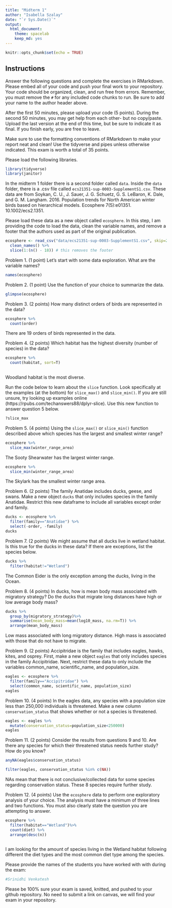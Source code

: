 ```yaml
---
title: "Midterm 1"
author: "Isabella Szalay"
date: "`r Sys.Date()`"
output:
  html_document: 
    theme: spacelab
    keep_md: yes
---
```


```r
knitr::opts_chunk$set(echo = TRUE)
```

## Instructions
Answer the following questions and complete the exercises in RMarkdown. Please embed all of your code and push your final work to your repository. Your code should be organized, clean, and run free from errors. Remember, you must remove the `#` for any included code chunks to run. Be sure to add your name to the author header above.  

After the first 50 minutes, please upload your code (5 points). During the second 50 minutes, you may get help from each other- but no copy/paste. Upload the last version at the end of this time, but be sure to indicate it as final. If you finish early, you are free to leave.

Make sure to use the formatting conventions of RMarkdown to make your report neat and clean! Use the tidyverse and pipes unless otherwise indicated. This exam is worth a total of 35 points. 

Please load the following libraries.
```r
library(tidyverse)
library(janitor)
```

In the midterm 1 folder there is a second folder called `data`. Inside the `data` folder, there is a .csv file called `ecs21351-sup-0003-SupplementS1.csv`. These data are from Soykan, C. U., J. Sauer, J. G. Schuetz, G. S. LeBaron, K. Dale, and G. M. Langham. 2016. Population trends for North American winter birds based on hierarchical models. Ecosphere 7(5):e01351. 10.1002/ecs2.1351.  

Please load these data as a new object called `ecosphere`. In this step, I am providing the code to load the data, clean the variable names, and remove a footer that the authors used as part of the original publication.
```r
ecosphere <- read_csv("data/ecs21351-sup-0003-SupplementS1.csv", skip=2) %>% 
  clean_names() %>%
  slice(1:(n() - 18)) # this removes the footer
```

Problem 1. (1 point) Let's start with some data exploration. What are the variable names?
```r
names(ecosphere)
```


Problem 2. (1 point) Use the function of your choice to summarize the data.
```r
glimpse(ecosphere)
```


Problem 3. (2 points) How many distinct orders of birds are represented in the data?
```r
ecosphere %>%
  count(order)
```
There are 19 orders of birds represented in the data.


Problem 4. (2 points) Which habitat has the highest diversity (number of species) in the data?
```r
ecosphere %>%
  count(habitat, sort=T)
  
```
Woodland habitat is the most diverse.


Run the code below to learn about the `slice` function. Look specifically at the examples (at the bottom) for `slice_max()` and `slice_min()`. If you are still unsure, try looking up examples online (https://rpubs.com/techanswers88/dplyr-slice). Use this new function to answer question 5 below.
```r
?slice_max
```

Problem 5. (4 points) Using the `slice_max()` or `slice_min()` function described above which species has the largest and smallest winter range?
```r
ecosphere %>%
  slice_max(winter_range_area)
```
The Sooty Shearwater has the largest winter range.


```r
ecosphere %>%
  slice_min(winter_range_area)
```
The Skylark has the smallest winter range area.


Problem 6. (2 points) The family Anatidae includes ducks, geese, and swans. Make a new object `ducks` that only includes species in the family Anatidae. Restrict this new dataframe to include all variables except order and family.
```r
ducks <- ecosphere %>%
  filter(family=="Anatidae") %>%
  select(-order, -family)
ducks
```


Problem 7. (2 points) We might assume that all ducks live in wetland habitat. Is this true for the ducks in these data? If there are exceptions, list the species below.
```r
ducks %>%
  filter(habitat!="Wetland")
```
The Common Eider is the only exception among the ducks, living in the Ocean.


Problem 8. (4 points) In ducks, how is mean body mass associated with migratory strategy? Do the ducks that migrate long distances have high or low average body mass?

```r
ducks %>%
  group_by(migratory_strategy)%>%
  summarise(mean_body_mass=mean(log10_mass, na.rm=T)) %>%
  arrange(mean_body_mass)
```
Low mass associated with long migratory distance. High mass is associated with those that do not have to migrate.


Problem 9. (2 points) Accipitridae is the family that includes eagles, hawks, kites, and osprey. First, make a new object `eagles` that only includes species in the family Accipitridae. Next, restrict these data to only include the variables common_name, scientific_name, and population_size.
```r
eagles <- ecosphere %>%
  filter(family=="Accipitridae") %>%
  select(common_name, scientific_name, population_size)
eagles
```


Problem 10. (4 points) In the eagles data, any species with a population size less than 250,000 individuals is threatened. Make a new column `conservation_status` that shows whether or not a species is threatened.
```r
eagles <- eagles %>%
  mutate(conservation_status=population_size<250000)
eagles
```


Problem 11. (2 points) Consider the results from questions 9 and 10. Are there any species for which their threatened status needs further study? How do you know?
```r
anyNA(eagles$conservation_status)
```

```r
filter(eagles, conservation_status %in% c(NA))
```
NAs mean that there is not conclusive/collected data for some species regarding conservation status. These 8 species require further study.


Problem 12. (4 points) Use the `ecosphere` data to perform one exploratory analysis of your choice. The analysis must have a minimum of three lines and two functions. You must also clearly state the question you are attempting to answer.
```r
ecosphere %>%
  filter(habitat=="Wetland")%>%
  count(diet) %>%
  arrange(desc(n))
  
```
I am looking for the amount of species living in the Wetland habitat following different the diet types and the most common diet type among the species. 

Please provide the names of the students you have worked with with during the exam:
```r
#Srinidhi Venkatesh
```

Please be 100% sure your exam is saved, knitted, and pushed to your github repository. No need to submit a link on canvas, we will find your exam in your repository.